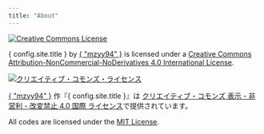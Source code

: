 ```yaml
---
title: "About"
---
```


<a rel="license" href="http://creativecommons.org/licenses/by-nc-nd/4.0/">
<img alt="Creative Commons License" style="border-width:0" src="https://i.creativecommons.org/l/by-nc-nd/4.0/88x31.png" />
</a><br />
<p>
<span xmlns:dct="http://purl.org/dc/terms/" property="dct:title">{ config.site.title }</span>
 by
<a xmlns:cc="http://creativecommons.org/ns#" href={config.site.base_url} property="cc:attributionName" rel="cc:attributionURL">{ "mzyy94" }</a>
 is licensed under a <a rel="license" href="http://creativecommons.org/licenses/by-nc-nd/4.0/">Creative Commons Attribution-NonCommercial-NoDerivatives 4.0 International License</a>.
</p>

<a rel="license" href="http://creativecommons.org/licenses/by-nc-nd/4.0/">
<img alt="クリエイティブ・コモンズ・ライセンス" style="border-width:0" src="https://i.creativecommons.org/l/by-nc-nd/4.0/88x31.png" />
</a><br />
<p>
<a xmlns:cc="http://creativecommons.org/ns#" href={config.site.base_url} property="cc:attributionName" rel="cc:attributionURL">{ "mzyy94" }</a>
作『<span xmlns:dct="http://purl.org/dc/terms/" property="dct:title">{ config.site.title }</span>』は
<a rel="license" href="http://creativecommons.org/licenses/by-nc-nd/4.0/">クリエイティブ・コモンズ 表示 - 非営利 - 改変禁止 4.0 国際 ライセンス</a>で提供されています。<br />
</p>

All codes are licensed under the <a href="https://opensource.org/licenses/MIT" rel="license">MIT License</a>.
